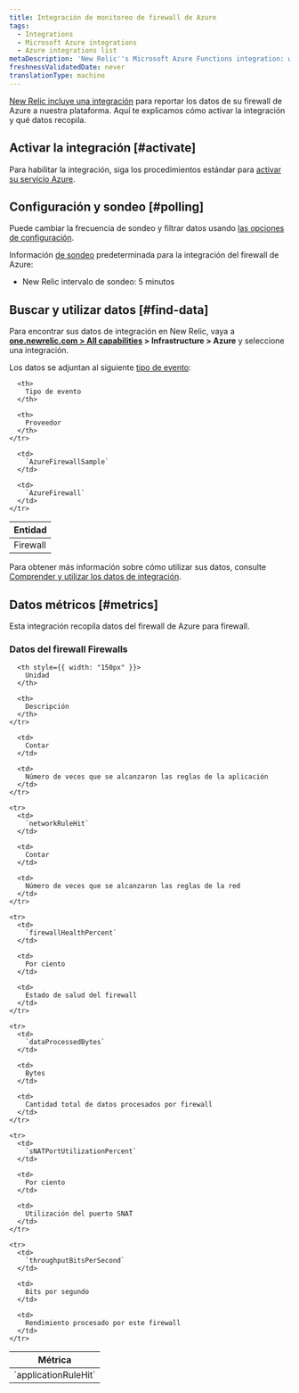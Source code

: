 ```yaml
---
title: Integración de monitoreo de firewall de Azure
tags:
  - Integrations
  - Microsoft Azure integrations
  - Azure integrations list
metaDescription: 'New Relic''s Microsoft Azure Functions integration: what data it reports, and how to enable it.'
freshnessValidatedDate: never
translationType: machine
---
```


[New Relic incluye una integración](/docs/infrastructure/integrations-getting-started/getting-started/introduction-infrastructure-integrations) para reportar los datos de su firewall de Azure a nuestra plataforma. Aquí te explicamos cómo activar la integración y qué datos recopila.

## Activar la integración [#activate]

Para habilitar la integración, siga los procedimientos estándar para [activar su servicio Azure](/docs/infrastructure/microsoft-azure-integrations/getting-started/activate-azure-integrations).

## Configuración y sondeo [#polling]

Puede cambiar la frecuencia de sondeo y filtrar datos usando [las opciones de configuración](/docs/integrations/new-relic-integrations/getting-started/configure-polling-frequency-data-collection-cloud-integrations).

Información [de sondeo](/docs/infrastructure/microsoft-azure-integrations/getting-started/azure-integration-polling) predeterminada para la integración del firewall de Azure:

* New Relic intervalo de sondeo: 5 minutos

## Buscar y utilizar datos [#find-data]

Para encontrar sus datos de integración en New Relic, vaya a <DNT>**[one.newrelic.com > All capabilities](https://one.newrelic.com/all-capabilities) > Infrastructure > Azure**</DNT> y seleccione una integración.

Los datos se adjuntan al siguiente [tipo de evento](/docs/data-apis/understand-data/new-relic-data-types/#event-data):

<table>
  <thead>
    <tr>
      <th>
        Entidad
      </th>

      <th>
        Tipo de evento
      </th>

      <th>
        Proveedor
      </th>
    </tr>
  </thead>

  <tbody>
    <tr>
      <td>
        Firewall
      </td>

      <td>
        `AzureFirewallSample`
      </td>

      <td>
        `AzureFirewall`
      </td>
    </tr>
  </tbody>
</table>

Para obtener más información sobre cómo utilizar sus datos, consulte [Comprender y utilizar los datos de integración](/docs/infrastructure/integrations/find-use-infrastructure-integration-data).

## Datos métricos [#metrics]

Esta integración recopila datos del firewall de Azure para firewall.

### Datos del firewall Firewalls

<table>
  <thead>
    <tr>
      <th style={{ width: "275px" }}>
        Métrica
      </th>

      <th style={{ width: "150px" }}>
        Unidad
      </th>

      <th>
        Descripción
      </th>
    </tr>
  </thead>

  <tbody>
    <tr>
      <td>
        `applicationRuleHit`
      </td>

      <td>
        Contar
      </td>

      <td>
        Número de veces que se alcanzaron las reglas de la aplicación
      </td>
    </tr>

    <tr>
      <td>
        `networkRuleHit`
      </td>

      <td>
        Contar
      </td>

      <td>
        Número de veces que se alcanzaron las reglas de la red
      </td>
    </tr>

    <tr>
      <td>
        `firewallHealthPercent`
      </td>

      <td>
        Por ciento
      </td>

      <td>
        Estado de salud del firewall
      </td>
    </tr>

    <tr>
      <td>
        `dataProcessedBytes`
      </td>

      <td>
        Bytes
      </td>

      <td>
        Cantidad total de datos procesados por firewall
      </td>
    </tr>

    <tr>
      <td>
        `sNATPortUtilizationPercent`
      </td>

      <td>
        Por ciento
      </td>

      <td>
        Utilización del puerto SNAT
      </td>
    </tr>

    <tr>
      <td>
        `throughputBitsPerSecond`
      </td>

      <td>
        Bits por segundo
      </td>

      <td>
        Rendimiento procesado por este firewall
      </td>
    </tr>
  </tbody>
</table>